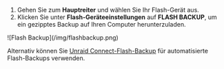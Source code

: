 1. Gehen Sie zum **Hauptreiter** und wählen Sie Ihr Flash-Gerät aus.
2. Klicken Sie unter **Flash-Geräteeinstellungen** auf **FLASH BACKUP**, um ein gezipptes Backup auf Ihren Computer herunterzuladen.

<div style={{ margin: 'auto', maxWidth: '600px', display: 'flex', flexDirection: 'column', alignItems: 'center' }}>
  ![Flash Backup](/img/flashbackup.png)
</div>

Alternativ können Sie [Unraid Connect-Flash-Backup](../../../../unraid-connect/automated-flash-backup.mdx) für automatisierte Flash-Backups verwenden.
